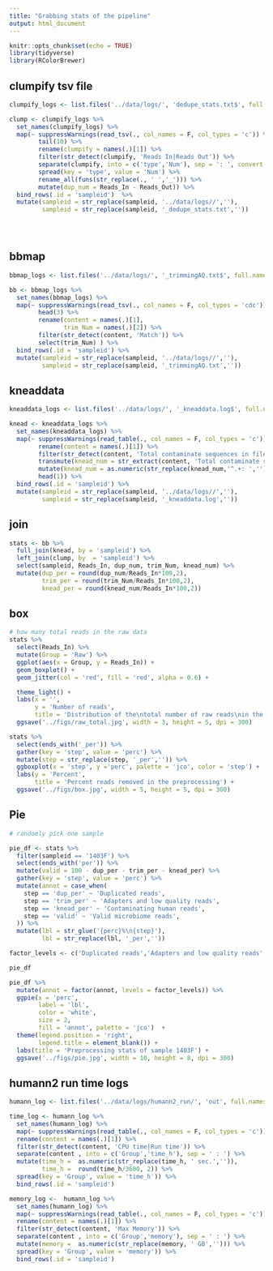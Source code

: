 ```yaml
---
title: "Grabbing stats of the pipeline"
output: html_document
---
```


```r
knitr::opts_chunk$set(echo = TRUE)
library(tidyverse)
library(RColorBrewer)
```

## clumpify tsv file

```r
clumpify_logs <- list.files('../data/logs/', 'dedupe_stats.txt$', full.names = T)   

clump <- clumpify_logs %>% 
  set_names(clumpify_logs) %>% 
  map(~ suppressWarnings(read_tsv(., col_names = F, col_types = 'c')) %>% 
        tail(10) %>% 
        rename(clumpify = names(.)[1]) %>% 
        filter(str_detect(clumpify, 'Reads In|Reads Out')) %>% 
        separate(clumpify, into = c('type','Num'), sep = ': ', convert = T) %>% 
        spread(key = 'type', value = 'Num') %>% 
        rename_all(funs(str_replace(., ' ','_'))) %>%  
        mutate(dup_num = Reads_In - Reads_Out)) %>% 
  bind_rows(.id = 'sampleid')  %>% 
  mutate(sampleid = str_replace(sampleid, '../data/logs//',''),
         sampleid = str_replace(sampleid, '_dedupe_stats.txt',''))


  
```

## bbmap 

```r
bbmap_logs <- list.files('../data/logs/', '_trimmingAQ.txt$', full.names = T)

bb <- bbmap_logs %>% 
  set_names(bbmap_logs) %>% 
  map(~ suppressWarnings(read_tsv(., col_names = F, col_types = 'cdc')) %>% 
        head(3) %>% 
        rename(content = names(.)[1],
               trim_Num = names(.)[2]) %>% 
        filter(str_detect(content, 'Match')) %>% 
        select(trim_Num) ) %>% 
  bind_rows(.id = 'sampleid') %>% 
  mutate(sampleid = str_replace(sampleid, '../data/logs//',''),
         sampleid = str_replace(sampleid, '_trimmingAQ.txt',''))

```

## kneaddata

```r
kneaddata_logs <- list.files('../data/logs/', '_kneaddata.log$', full.names = T)

knead <- kneaddata_logs %>% 
  set_names(kneaddata_logs) %>% 
  map(~ suppressWarnings(read_table(., col_names = F, col_types = 'c')) %>% 
        rename(content = names(.)[1]) %>% 
        filter(str_detect(content, 'Total contaminate sequences in file')) %>% 
        transmute(knead_num = str_extract(content, 'Total contaminate sequences in file.+$')) %>% 
        mutate(knead_num = as.numeric(str_replace(knead_num,'^.+: ',''))) %>% 
        head(1)) %>% 
  bind_rows(.id = 'sampleid') %>% 
  mutate(sampleid = str_replace(sampleid, '../data/logs//',''),
         sampleid = str_replace(sampleid, '_kneaddata.log',''))
```

## join

```r
stats <- bb %>% 
  full_join(knead, by = 'sampleid') %>% 
  left_join(clump, by  = 'sampleid') %>% 
  select(sampleid, Reads_In, dup_num, trim_Num, knead_num) %>% 
  mutate(dup_per = round(dup_num/Reads_In*100,2),
         trim_per = round(trim_Num/Reads_In*100,2),
         knead_per = round(knead_num/Reads_In*100,2))
```
 
## box

```r
# how many total reads in the raw data 
stats %>%
  select(Reads_In) %>% 
  mutate(Group = 'Raw') %>% 
  ggplot(aes(x = Group, y = Reads_In)) +
  geom_boxplot() +
  geom_jitter(col = 'red', fill = 'red', alpha = 0.6) +

  theme_light() + 
  labs(x = '',
       y = 'Number of reads',
       title = 'Distribution of the\ntotal number of raw reads\nin the samples') +
  ggsave('../figs/raw_total.jpg', width = 3, height = 5, dpi = 300)

```


```r
stats %>% 
  select(ends_with('_per')) %>% 
  gather(key = 'step', value = 'perc') %>% 
  mutate(step = str_replace(step, '_per','')) %>% 
  ggboxplot(x = 'step', y ='perc', palette = 'jco', color = 'step') +
  labs(y = 'Percent', 
       title = 'Percent reads removed in the preprocessing') +
  ggsave('../figs/box.jpg', width = 5, height = 5, dpi = 300)
```


 
## Pie 
 
```r
# randomly pick one sample 

pie_df <- stats %>% 
  filter(sampleid == '1403F') %>% 
  select(ends_with('per')) %>% 
  mutate(valid = 100 - dup_per - trim_per - knead_per) %>% 
  gather(key = 'step', value = 'perc') %>% 
  mutate(annot = case_when(
    step == 'dup_per' ~ 'Duplicated reads',
    step == 'trim_per' ~ 'Adapters and low quality reads',
    step == 'knead_per' ~ 'Contaminating human reads',
    step == 'valid' ~ 'Valid microbiome reads',
  )) %>% 
  mutate(lbl = str_glue('{perc}%\n{step}'),
         lbl = str_replace(lbl, '_per','')) 

factor_levels <- c('Duplicated reads','Adapters and low quality reads','Contaminating human reads','Valid microbiome reads')

pie_df
```

```r
pie_df %>%  
  mutate(annot = factor(annot, levels = factor_levels)) %>% 
  ggpie(x = 'perc',
        label = 'lbl',
        color = 'white',   
        size = 2,
        fill = 'annot', palette = 'jco')  + 
  theme(legend.position = 'right',
        legend.title = element_blank()) +
  labs(title = 'Preprocessing stats of sample 1403F') +
  ggsave('../figs/pie.jpg', width = 10, height = 8, dpi = 300) 

```

## humann2 run time logs

```r
humann_log <- list.files('../data/logs/humann2_run/', 'out', full.names = T)

time_log <- humann_log %>% 
  set_names(humann_log) %>% 
  map(~ suppressWarnings(read_table(., col_names = F, col_types = 'c')) %>% 
  rename(content = names(.)[1]) %>% 
  filter(str_detect(content, 'CPU time|Run time')) %>% 
  separate(content , into = c('Group','time_h'), sep = ' : ') %>% 
  mutate(time_h =  as.numeric(str_replace(time_h, ' sec.','')),
         time_h =  round(time_h/3600, 2)) %>% 
  spread(key = 'Group', value = 'time_h')) %>% 
  bind_rows(.id = 'sampleid')

memory_log <-  humann_log %>% 
  set_names(humann_log) %>% 
  map(~ suppressWarnings(read_table(., col_names = F, col_types = 'c')) %>% 
  rename(content = names(.)[1]) %>% 
  filter(str_detect(content, 'Max Memory')) %>% 
  separate(content , into = c('Group','memory'), sep = ' : ') %>% 
  mutate(memory =  as.numeric(str_replace(memory, ' GB',''))) %>% 
  spread(key = 'Group', value = 'memory')) %>% 
  bind_rows(.id = 'sampleid')


```

 
